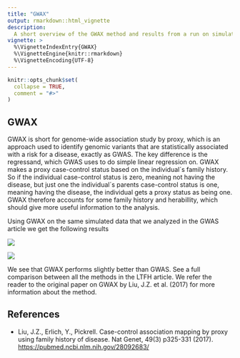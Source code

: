 ```yaml
---
title: "GWAX"
output: rmarkdown::html_vignette
description:
  A short overview of the GWAX method and results from a run on simulated 100.000x100.000 dataset.
vignette: >
  %\VignetteIndexEntry{GWAX}
  %\VignetteEngine{knitr::rmarkdown}
  %\VignetteEncoding{UTF-8}
---
```


```r
knitr::opts_chunk$set(
  collapse = TRUE,
  comment = "#>"
)
```

## GWAX

GWAX is short for genome-wide association study by proxy, which is an approach used to identify genomic variants that are statistically associated with a risk for a disease, exactly as GWAS. The key difference is the regressand, which GWAS uses to do simple linear regression on. GWAX makes a proxy case-control status based on the individual´s family history. So if the individual case-control status is zero, meaning not having the disease, but just one the individual´s parents case-control status is one, meaning having the disease, the individual gets a proxy status as being one. GWAX therefore accounts for some family history and herabillity, which should give more useful information to the analysis. 

Using GWAX on the same simulated data that we analyzed in the GWAS article we get the following results

![](../man/figures/GWAX_stats.PNG)

![](../man/figures/GWAX.PNG)

We see that GWAX performs slightly better than GWAS. See a full comparison between all the methods in the LTFH article. We refer the reader to the original paper on GWAX by Liu, J.Z. et al. (2017) for more information about the method.

## References

* Liu, J.Z., Erlich, Y., Pickrell. Case-control association mapping by proxy using family history of disease. Nat Genet, 49(3) p325-331 (2017). <https://pubmed.ncbi.nlm.nih.gov/28092683/>

